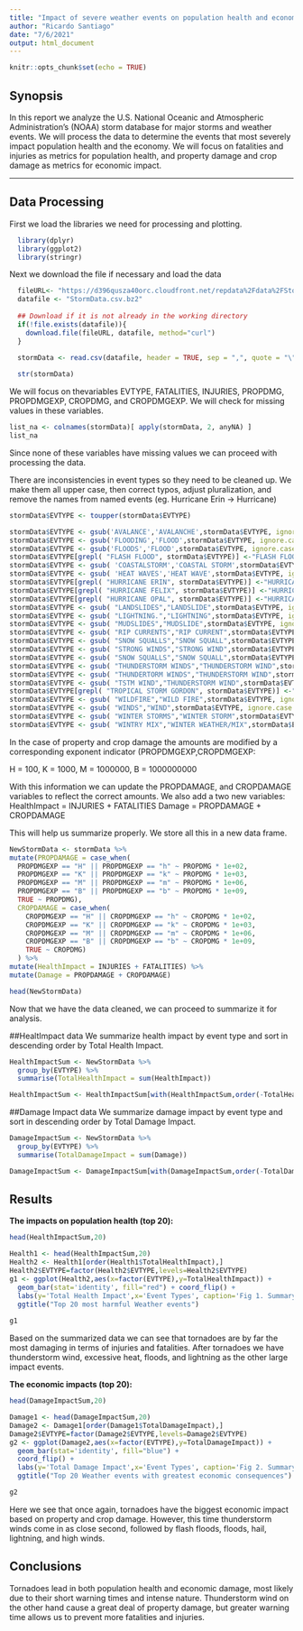 ---
title: "Impact of severe weather events on population health and economy"
author: "Ricardo Santiago"
date: "7/6/2021"
output: html_document
---

```{r setup, include=FALSE}
knitr::opts_chunk$set(echo = TRUE)
```

## Synopsis

In this report we analyze the U.S. National Oceanic and Atmospheric Administration's (NOAA) storm database for major storms and weather events. 
We will process the data to determine the events that most severely impact population health and the economy. We will focus on fatalities and injuries as metrics for population health, and property damage and crop damage as metrics for economic impact.

---------------------------------------------------------------------

## Data Processing

First we load the libraries we need for processing and plotting.

```{r  }
  library(dplyr)
  library(ggplot2)
  library(stringr)

```

Next we download the file if necessary and load the data
```{r}
  fileURL<- "https://d396qusza40orc.cloudfront.net/repdata%2Fdata%2FStormData.csv.bz2"
  datafile <- "StormData.csv.bz2"
  
  ## Download if it is not already in the working directory
  if(!file.exists(datafile)){
    download.file(fileURL, datafile, method="curl")
  }
  
  stormData <- read.csv(datafile, header = TRUE, sep = ",", quote = "\"")

```

```{r}
  str(stormData)

```

We will focus on thevariables EVTYPE, FATALITIES, INJURIES, PROPDMG, PROPDMGEXP, CROPDMG, and CROPDMGEXP. 
We will check for missing values in these variables.

```{r}
list_na <- colnames(stormData)[ apply(stormData, 2, anyNA) ]
list_na
```
Since none of these variables have missing values we can proceed with processing the data.

There are inconsistencies in event types so they need to be cleaned up.
We make them all upper case, then correct typos, adjust pluralization, and remove the names from named events (eg. Hurricane Erin -> Hurricane)

```{r}
stormData$EVTYPE <- toupper(stormData$EVTYPE)

stormData$EVTYPE <- gsub('AVALANCE','AVALANCHE',stormData$EVTYPE, ignore.case = T)
stormData$EVTYPE <- gsub('FLOODING','FLOOD',stormData$EVTYPE, ignore.case = T)
stormData$EVTYPE <- gsub('FLOODS','FLOOD',stormData$EVTYPE, ignore.case = T)
stormData$EVTYPE[grepl( "FLASH FLOOD", stormData$EVTYPE)] <-"FLASH FLOOD"
stormData$EVTYPE <- gsub( 'COASTALSTORM','COASTAL STORM',stormData$EVTYPE, ignore.case = T)
stormData$EVTYPE <- gsub( 'HEAT WAVES','HEAT WAVE',stormData$EVTYPE, ignore.case = T)
stormData$EVTYPE[grepl( "HURRICANE ERIN", stormData$EVTYPE)] <-"HURRICANE"
stormData$EVTYPE[grepl( "HURRICANE FELIX", stormData$EVTYPE)] <-"HURRICANE"
stormData$EVTYPE[grepl( "HURRICANE OPAL", stormData$EVTYPE)] <-"HURRICANE"
stormData$EVTYPE <- gsub( "LANDSLIDES","LANDSLIDE",stormData$EVTYPE, ignore.case = T)
stormData$EVTYPE <- gsub( "LIGHTNING.","LIGHTNING",stormData$EVTYPE, ignore.case = T)
stormData$EVTYPE <- gsub( "MUDSLIDES","MUDSLIDE",stormData$EVTYPE, ignore.case = T)
stormData$EVTYPE <- gsub( "RIP CURRENTS","RIP CURRENT",stormData$EVTYPE, ignore.case = T)
stormData$EVTYPE <- gsub( "SNOW SQUALLS","SNOW SQUALL",stormData$EVTYPE, ignore.case = T)
stormData$EVTYPE <- gsub( "STRONG WINDS","STRONG WIND",stormData$EVTYPE, ignore.case = T)
stormData$EVTYPE <- gsub( "SNOW SQUALLS","SNOW SQUALL",stormData$EVTYPE, ignore.case = T)
stormData$EVTYPE <- gsub( "THUNDERSTORM WINDS","THUNDERSTORM WIND",stormData$EVTYPE, ignore.case = T)
stormData$EVTYPE <- gsub( "THUNDERTORM WINDS","THUNDERSTORM WIND",stormData$EVTYPE, ignore.case = T)
stormData$EVTYPE <- gsub( "TSTM WIND","THUNDERSTORM WIND",stormData$EVTYPE, ignore.case = T)
stormData$EVTYPE[grepl( "TROPICAL STORM GORDON", stormData$EVTYPE)] <-"TROPICAL STORM"
stormData$EVTYPE <- gsub( "WILDFIRE","WILD FIRE",stormData$EVTYPE, ignore.case = T)
stormData$EVTYPE <- gsub( "WINDS","WIND",stormData$EVTYPE, ignore.case = T)
stormData$EVTYPE <- gsub( "WINTER STORMS","WINTER STORM",stormData$EVTYPE, ignore.case = T)
stormData$EVTYPE <- gsub( "WINTRY MIX","WINTER WEATHER/MIX",stormData$EVTYPE, ignore.case = T)
```

In the case of property and crop damage the amounts are modified by a corresponding exponent indicator (PROPDMGEXP,CROPDMGEXP:


H = 100, K = 1000, M = 1000000, B = 1000000000

With this information we can update the PROPDAMAGE, and CROPDAMAGE variables to reflect the correct amounts.
We also add a two new variables:
  HealthImpact = INJURIES + FATALITIES 
  Damage = PROPDAMAGE + CROPDAMAGE
  
This will help us summarize properly. We store all this in a new data frame.

```{r}
NewStormData <- stormData %>% 
mutate(PROPDAMAGE = case_when(
  PROPDMGEXP == "H" || PROPDMGEXP == "h" ~ PROPDMG * 1e+02,
  PROPDMGEXP == "K" || PROPDMGEXP == "k" ~ PROPDMG * 1e+03,
  PROPDMGEXP == "M" || PROPDMGEXP == "m" ~ PROPDMG * 1e+06,
  PROPDMGEXP == "B" || PROPDMGEXP == "b" ~ PROPDMG * 1e+09,
  TRUE ~ PROPDMG),
  CROPDAMAGE = case_when(
    CROPDMGEXP == "H" || CROPDMGEXP == "h" ~ CROPDMG * 1e+02,
    CROPDMGEXP == "K" || CROPDMGEXP == "k" ~ CROPDMG * 1e+03,
    CROPDMGEXP == "M" || CROPDMGEXP == "m" ~ CROPDMG * 1e+06,
    CROPDMGEXP == "B" || CROPDMGEXP == "b" ~ CROPDMG * 1e+09,
    TRUE ~ CROPDMG)
  ) %>% 
mutate(HealthImpact = INJURIES + FATALITIES) %>%
mutate(Damage = PROPDAMAGE + CROPDAMAGE)

head(NewStormData)

```

Now that we have the data cleaned, we can proceed to summarize it for analysis.

##HealtImpact data
We summarize health impact by event type and sort in descending order by Total Health Impact.
```{r}
HealthImpactSum <- NewStormData %>%
  group_by(EVTYPE) %>%
  summarise(TotalHealthImpact = sum(HealthImpact))

HealthImpactSum <- HealthImpactSum[with(HealthImpactSum,order(-TotalHealthImpact)),]
```

##Damage Impact data
We summarize damage impact by event type and sort in descending order by Total Damage Impact.
```{r}

DamageImpactSum <- NewStormData %>%
  group_by(EVTYPE) %>%
  summarise(TotalDamageImpact = sum(Damage))

DamageImpactSum <- DamageImpactSum[with(DamageImpactSum,order(-TotalDamageImpact)),]
```


## Results
**The impacts on population health (top 20):**
```{r}
head(HealthImpactSum,20)
```

```{r}

Health1 <- head(HealthImpactSum,20)
Health2 <- Health1[order(Health1$TotalHealthImpact),]
Health2$EVTYPE=factor(Health2$EVTYPE,levels=Health2$EVTYPE)
g1 <- ggplot(Health2,aes(x=factor(EVTYPE),y=TotalHealthImpact)) + 
  geom_bar(stat='identity', fill="red") + coord_flip() + 
  labs(y='Total Health Impact',x='Event Types', caption='Fig 1. Summary of Weather Event Health Impacts') +
  ggtitle("Top 20 most harmful Weather events")
  
g1
```

Based on the summarized data we can see that tornadoes are by far the most damaging in terms
of injuries and fatalities. After tornadoes we have thunderstorm wind, excessive heat, floods, 
and lightning as the other large impact events.


**The economic impacts (top 20):**
```{r}
head(DamageImpactSum,20)
```

```{r}
Damage1 <- head(DamageImpactSum,20)
Damage2 <- Damage1[order(Damage1$TotalDamageImpact),]
Damage2$EVTYPE=factor(Damage2$EVTYPE,levels=Damage2$EVTYPE)
g2 <- ggplot(Damage2,aes(x=factor(EVTYPE),y=TotalDamageImpact)) + 
  geom_bar(stat='identity', fill="blue") + 
  coord_flip() + 
  labs(y='Total Damage Impact',x='Event Types', caption='Fig 2. Summary of Weather Event Economic Impacts') +
  ggtitle("Top 20 Weather events with greatest economic consequences")

g2
```

Here we see that once again, tornadoes have the biggest economic impact based on 
property and crop damage. However, this time thunderstorm winds come in as close 
second, followed by flash floods, floods, hail, lightning, and high winds.

## Conclusions
Tornadoes lead in both population health and economic damage, most likely due to 
their short warning times and intense nature. Thunderstorm wind on the other hand 
cause a great deal of property damage, but greater warning time allows us to 
prevent more fatalities and injuries. 
